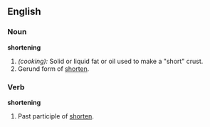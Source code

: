 ==English==

===Noun===
'''shortening'''
# ''(cooking):'' Solid or liquid fat or oil used to make a "short" crust.
# Gerund form of [[shorten]].

===Verb===
'''shortening'''
# Past participle of [[shorten]].